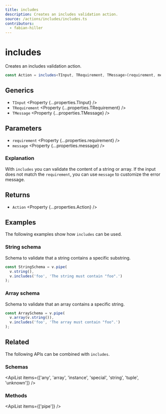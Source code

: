 ```yaml
---
title: includes
description: Creates an includes validation action.
source: /actions/includes/includes.ts
contributors:
  - fabian-hiller
---
```



# includes

Creates an includes validation action.

```ts
const Action = includes<TInput, TRequirement, TMessage>(requirement, message);
```

## Generics

- `TInput` <Property {...properties.TInput} />
- `TRequirement` <Property {...properties.TRequirement} />
- `TMessage` <Property {...properties.TMessage} />

## Parameters

- `requirement` <Property {...properties.requirement} />
- `message` <Property {...properties.message} />

### Explanation

With `includes` you can validate the content of a string or array. If the input does not match the `requirement`, you can use `message` to customize the error message.

## Returns

- `Action` <Property {...properties.Action} />

## Examples

The following examples show how `includes` can be used.

### String schema

Schema to validate that a string contains a specific substring.

```ts
const StringSchema = v.pipe(
  v.string(),
  v.includes('foo', 'The string must contain "foo".')
);
```

### Array schema

Schema to validate that an array contains a specific string.

```ts
const ArraySchema = v.pipe(
  v.array(v.string()),
  v.includes('foo', 'The array must contain "foo".')
);
```

## Related

The following APIs can be combined with `includes`.

### Schemas

<ApiList
  items={['any', 'array', 'instance', 'special', 'string', 'tuple', 'unknown']}
/>

### Methods

<ApiList items={['pipe']} />
